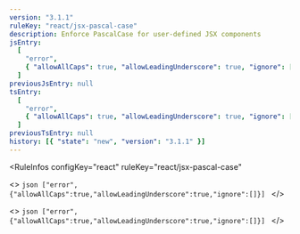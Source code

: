 ```yaml
---
version: "3.1.1"
ruleKey: "react/jsx-pascal-case"
description: Enforce PascalCase for user-defined JSX components
jsEntry:
  [
    "error",
    { "allowAllCaps": true, "allowLeadingUnderscore": true, "ignore": [] },
  ]
previousJsEntry: null
tsEntry:
  [
    "error",
    { "allowAllCaps": true, "allowLeadingUnderscore": true, "ignore": [] },
  ]
previousTsEntry: null
history: [{ "state": "new", "version": "3.1.1" }]
---
```


<RuleInfos 
  configKey="react" 
  ruleKey="react/jsx-pascal-case" 
>
  <>
    ```json
    ["error",{"allowAllCaps":true,"allowLeadingUnderscore":true,"ignore":[]}]
    ```
  </>

  <>
    ```json
    ["error",{"allowAllCaps":true,"allowLeadingUnderscore":true,"ignore":[]}]
    ```
  </>
</RuleInfos>
